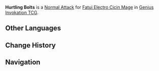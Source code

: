 {{Genius Invokation TCG Skill Infobox
|image      = Hurtling Bolts Character Card Skill.png
|type       = Normal Attack
|character  = Fatui Electro Cicin Mage
|element    = Electro
|matching   = 1
|unaligned  = 2
|effect     = Deals 1 {{Color|Electro DMG}}.
|order      = 1
}}
'''Hurtling Bolts''' is a [[Character Card Normal Attack|Normal Attack]] for [[Fatui Electro Cicin Mage (Character Card)|Fatui Electro Cicin Mage]] in [[Genius Invokation TCG]].

==Other Languages==
{{Other Languages
|en      = Hurtling Bolts
|zhs     = 轰闪落雷
|zhs_rm  = 
|zht     = 轟閃落雷
|zht_rm  = 
|zh_tl   = 
|ja      = 轟閃の落雷
|ja_rm   = Gousen no Rakurai{{Assumed}}
|ja_tl   = 
|ko      = 번쩍이는 낙뢰
|ko_tl   = 
|es      = Chispazo abrupto
|es_tl   = Abrupt Spark
|fr      = Décharge de foudre
|fr_tl   = Lightning Discharge
|ru      = Грозовые разряды
|ru_tl   = Thunder Discharges
|th      = Hurtling Bolts
|vi      = Tia Sét Chớp Nhoáng
|vi_tl   = 
|de      = Dröhnender Blitz
|de_tl   = Roaring Lightning Bolt
|id      = Hurtling Bolts
|pt      = Relâmpago Electro
|pt_tl   = 
|tr      = Uçuşan Yıldırım Okları
|tr_tl   = 
|it      = Saette repentine
|it_tl   = 
}}

==Change History==
{{Change History|4.5}}

==Navigation==
{{Genius Invokation TCG Skill Navbox|Fatui Electro Cicin Mage}}
